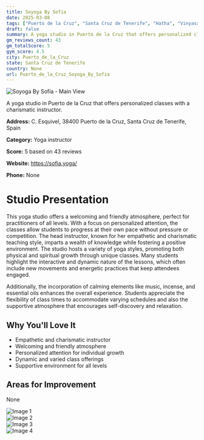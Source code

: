 ```yaml
---
title: Soyoga By Sofía
date: 2025-03-08
tags: ["Puerto de la Cruz", "Santa Cruz de Tenerife", "Hatha", "Vinyasa", "Meditation", "friendly atmosphere", "personalized instruction", "Puerto de la Cruz"]  
draft: false
summary: A yoga studio in Puerto de la Cruz that offers personalized classes with a charismatic instructor.
gm_reviews_count: 43
gm_totalScore: 5
gym_score: 4.5
city: Puerto_de_la_Cruz
state: Santa Cruz de Tenerife
country: None
url: Puerto_de_la_Cruz_Soyoga_By_Sofía
---
```


<div className="aspect-[16/9] relative my-8">
  <img 
    src="https://lh5.googleusercontent.com/p/AF1QipN8OGWqmBRPzBoBoLyLgMzxaH2x0MGmKr9YWjDA=w1920-h1080-k-no"
    alt="Soyoga By Sofía - Main View"
    className="object-cover absolute inset-0 w-full h-full rounded-lg"
  />
</div>

A yoga studio in Puerto de la Cruz that offers personalized classes with a charismatic instructor.

**Address:** C. Esquivel, 38400 Puerto de la Cruz, Santa Cruz de Tenerife, Spain

**Category:** Yoga instructor

**Score:** 5 based on 43 reviews

**Website:** https://sofia.yoga/

**Phone:** None

# Studio Presentation

This yoga studio offers a welcoming and friendly atmosphere, perfect for practitioners of all levels. With a focus on personalized attention, the classes allow students to progress at their own pace without pressure or competition. The head instructor, known for her empathetic and charismatic teaching style, imparts a wealth of knowledge while fostering a positive environment. The studio hosts a variety of yoga styles, promoting both physical and spiritual growth through unique classes. Many students highlight the interactive and dynamic nature of the lessons, which often include new movements and energetic practices that keep attendees engaged.

Additionally, the incorporation of calming elements like music, incense, and essential oils enhances the overall experience. Students appreciate the flexibility of class times to accommodate varying schedules and also the supportive atmosphere that encourages self-discovery and relaxation.

## Why You'll Love It

- Empathetic and charismatic instructor
- Welcoming and friendly atmosphere
- Personalized attention for individual growth
- Dynamic and varied class offerings
- Supportive environment for all levels

## Areas for Improvement

None

<div className="grid grid-cols-1 xl:grid-cols-2 gap-4 my-8">
<div className="aspect-[4/3] relative"><img src="https://lh5.googleusercontent.com/p/AF1QipMHXrNTbxU8luertJ3ouL8pOs1OF74c9rPMS7I5=w1920-h1080-k-no" alt="Image 1" className="object-cover absolute inset-0 w-full h-full rounded-lg" /></div>
<div className="aspect-[4/3] relative"><img src="https://lh5.googleusercontent.com/p/AF1QipOJOmlIWqQ26-aV2K2YwVxX4fSOiG6jzNuQKtA-=w1920-h1080-k-no" alt="Image 2" className="object-cover absolute inset-0 w-full h-full rounded-lg" /></div>
<div className="aspect-[4/3] relative"><img src="https://lh5.googleusercontent.com/p/AF1QipNGno_odFrtAyCOjCqsFJKjaniYWch4cRyMichd=w1920-h1080-k-no" alt="Image 3" className="object-cover absolute inset-0 w-full h-full rounded-lg" /></div>
<div className="aspect-[4/3] relative"><img src="https://lh5.googleusercontent.com/p/AF1QipPe1bYj1Ihj6oSESAO3m6jWkv4NRqRBTTsLvzJv=w1920-h1080-k-no" alt="Image 4" className="object-cover absolute inset-0 w-full h-full rounded-lg" /></div>
</div>